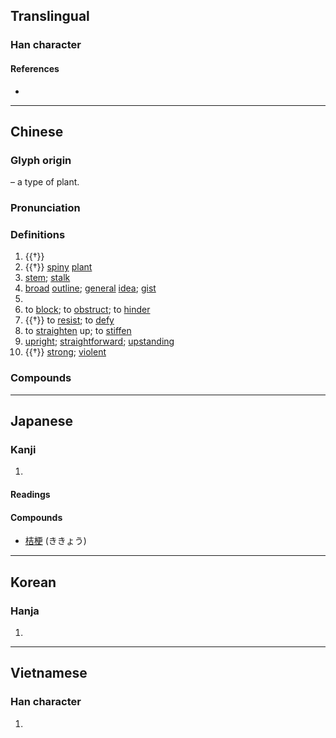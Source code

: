 {{character info/new}}
==Translingual==

===Han character===
{{Han char|rn=75|rad=木|as=07|sn=11|four=41946|canj=DMLK|ids=⿰木更}}

====References====
* {{Han ref|kx=0529.040|dkj=14849|hdz=21210.120|uh=6897|ud=26775|bh=B1F0|bd=45552}}

----

==Chinese==
{{zh-forms}}

===Glyph origin===
{{Han etym}}
{{Han compound|木|更|ls=psc|c1=s|c2=p}} – a type of plant.

===Pronunciation===
{{zh-pron
|m=gěng
|c=gang2,gwaang2
|mn=qz:kńg/xm,zz:kéng/qz:kíⁿ/tw:kéⁿ
|w=2kan
|mc=y
|oc=y
|cat=n,v,a
}}

===Definitions===
{{zh-hanzi}}

# {{†}} {{zh-alt-name|刺榆|''[[Hemiptelea davidii]]''}}
# {{†}} [[spiny]] [[plant]]
# [[stem]]; [[stalk]]
# [[broad]] [[outline]]; [[general]] [[idea]]; [[gist]]
# {{zh-alt-form|哏|[[punchline]]}}
# to [[block]]; to [[obstruct]]; to [[hinder]]
# {{†}} to [[resist]]; to [[defy]]
# to [[straighten]] up; to [[stiffen]]
# [[upright]]; [[straightforward]]; [[upstanding]]
# {{†}} [[strong]]; [[violent]]

===Compounds===
{{zh-der|作梗|土偶桃梗|土梗|強梗|從中作梗|心肌梗塞|悍梗|斷梗流萍|斷梗飄萍|斷梗飄蓬|斷梗飛蓬|桔梗|梗塞|梗概|梗泛|梗直|梗阻|橫梗|浮梗|浮萍斷梗|浮萍浪梗|花梗|萍梗|萍蹤梗跡|阻梗|頑梗|飄蓬斷梗}}

----

==Japanese==

===Kanji===
{{ja-kanji|grade=c|rs=木07}}

# {{defn|lang=ja|sort=木07}}

====Readings====
{{ja-readings
|goon=きょう<きやう
|kanon=こう<かう
|kun=やまにれ
}}

====Compounds====
* [[桔梗]] (ききょう)

----

==Korean==

===Hanja===
{{ko-hanja|hangeul=경|eumhun=|rv=gyeong|mr=kyŏng|y=kyeng}}

# {{defn|lang=ko|sort=木07}}

----

==Vietnamese==

===Han character===
{{vi-hantu|[[ngành]], [[cánh]], [[cạnh]], [[cành]], [[chành]], [[ngạnh]], [[gánh]], [[ngáng]], [[ngánh]], [[nhành]], [[nhánh]]|rs=木07}}

# {{defn|lang=vi|sort=木07}}